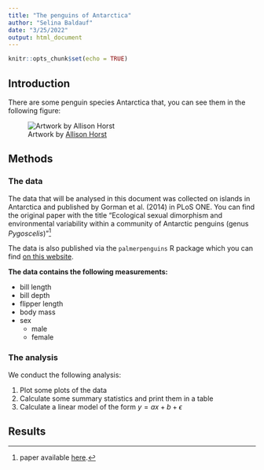 ```yaml
---
title: "The penguins of Antarctica"
author: "Selina Baldauf"
date: "3/25/2022"
output: html_document
---
```


```r
knitr::opts_chunk$set(echo = TRUE)
```

## Introduction

There are some penguin species Antarctica that, you can see them in the following figure:

![Artwork by [Allison Horst](https://twitter.com/allison_horst)](https://github.com/allisonhorst/palmerpenguins/blob/master/man/figures/lter_penguins.png?raw=true)

## Methods

### The data

The data that will be analysed in this document was collected on islands in Antarctica and
published by Gorman et al. (2014) in PLoS ONE. You can find the original paper with the 
title "Ecological sexual dimorphism and environmental variability within a community of Antarctic penguins (genus *Pygoscelis*)"^[paper available [here](https://doi.org/10.1371/journal.pone.0090081).]

The data is also published via the `palmerpenguins` R package which you can find [on this website](https://allisonhorst.github.io/palmerpenguins/).

**The data contains the following measurements:**

- bill length
- bill depth
- flipper length
- body mass
- sex
  - male
  - female

### The analysis

We conduct the following analysis:

1. Plot some plots of the data
2. Calculate some summary statistics and print them in a table
3. Calculate a linear model of the form $y = ax + b + \epsilon$


## Results
